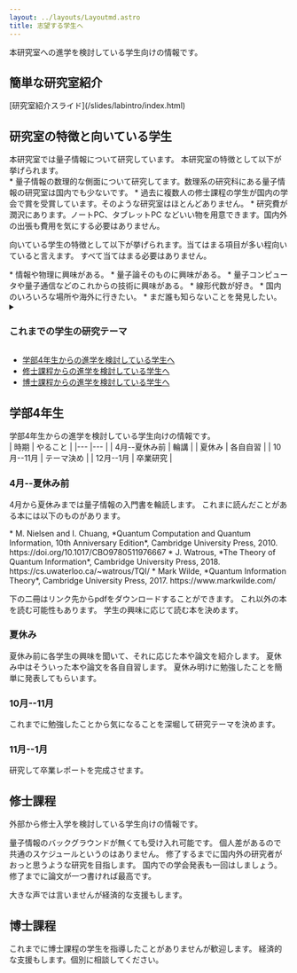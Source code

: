 ```yaml
---
layout: ../layouts/Layoutmd.astro
title: 志望する学生へ
---
```


本研究室への進学を検討している学生向けの情報です。

## 簡単な研究室紹介

<div class="my-4 ml-4">
[研究室紹介スライド](/slides/labintro/index.html)
</div>

## 研究室の特徴と向いている学生

<div class="my-4 ml-4">
本研究室では量子情報について研究しています。
本研究室の特徴として以下が挙げられます。

<div class="my-6 [&>ul]:space-y-2 [&>ul]:list-disc [&>ul]:list-inside">
* 量子情報の数理的な側面について研究してます。数理系の研究科にある量子情報の研究室は国内でも少ないです。
* 過去に複数人の修士課程の学生が国内の学会で賞を受賞しています。そのような研究室はほとんどありません。
* 研究費が潤沢にあります。ノートPC、タブレットPC などいい物を用意できます。国内外の出張も費用を気にする必要はありません。
</div>


向いている学生の特徴として以下が挙げられます。当てはまる項目が多い程向いていると言えます。
すべて当てはまる必要はありません。

<div class="my-8 [&>ul]:space-y-2 [&>ul]:list-disc [&>ul]:list-inside">
* 情報や物理に興味がある。
* 量子論そのものに興味がある。
* 量子コンピュータや量子通信などのこれからの技術に興味がある。
* 線形代数が好き。
* 国内のいろいろな場所や海外に行きたい。
* まだ誰も知らないことを発見したい。
</div>

<details class="my-8">
<summary class="cursor-pointer">
<h3 class="inline"> これまでの学生の研究テーマ</h3>
</summary>
<div class="my-8 [&>ul]:space-y-2 [&>ul]:list-disc [&>ul]:list-inside">
* 量子通信路のエンコードとデコードの一般的な枠組みとその最適化
* ペル方程式に対する量子アルゴリズム
* 量子ネットワークの特徴付け
* 量子特異値分解による量子アルゴリズムの統一的な理解
* パリティ計算と非適応量子測定による論理関数の計算
* 量子消失通信路における量子LDPC符号の復号法
* 最適なquantum channel encoding
* 任意の交換・反交換関係を持つ行列の集合
* Generalized GHZ state の parallel self-testing
* 量子状態の距離関数を用いた量子通信路識別の誤り確率の下界の導出
* 量子回路を表現するテンソルネットワークの縮約計算における Bethe 近似
* ボソンサンプリングの操作的性質
* ランダム量子回路サンプリング問題の古典的困難性
* 光干渉計の適応的測定に基づいた量子位相推定
* 多人数非局所ゲームの最適な戦略の唯一性
* 局所クリフォード等価性に基づくグラフ状態の分類と定量的な評価
* ランダム関数の $k$-XOR問題に対する量子アルゴリズム
* 複数の量子通信路を識別する量子アルゴリズムの成功確率の精密な上界
* 光干渉計を用いた一般的な量子位相推定
* マジック状態蒸留プロトコルの等価性の条件
* グラフ彩色問題の指数時間量子アルゴリズム
</div>
</details>


* [学部4年生からの進学を検討している学生へ](#学部4年生)
* [修士課程からの進学を検討している学生へ](#修士課程)
* [博士課程からの進学を検討している学生へ](#博士課程)
</div>


## 学部4年生

<div class="pl-4">
学部4年生からの進学を検討している学生向けの情報です。

<div class="my-4">
| 時期          | やること   |
|---            |---         |
| 4月--夏休み前 | 輪講       |
| 夏休み        | 各自自習   |
| 10月--11月    | テーマ決め |
| 12月--1月     | 卒業研究   |
</div>

### 4月--夏休み前

4月から夏休みまでは量子情報の入門書を輪読します。
これまに読んだことがある本には以下のものがあります。


<div class="my-8 [&>ul]:space-y-4">
* M. Nielsen and I. Chuang, *Quantum Computation and Quantum Information, 10th Anniversary Edition*, Cambridge University Press, 2010. https://doi.org/10.1017/CBO9780511976667
* J. Watrous, *The Theory of Quantum Information*, Cambridge University Press, 2018. https://cs.uwaterloo.ca/~watrous/TQI/
* Mark Wilde, *Quantum Information Theory*, Cambridge University Press, 2017. https://www.markwilde.com/
</div>

下の二冊はリンク先からpdfをダウンロードすることができます。
これ以外の本を読む可能性もあります。
学生の興味に応じて読む本を決めます。


### 夏休み

夏休み前に各学生の興味を聞いて、それに応じた本や論文を紹介します。
夏休み中はそういった本や論文を各自自習します。
夏休み明けに勉強したことを簡単に発表してもらいます。

### 10月--11月

これまでに勉強したことから気になることを深堀して研究テーマを決めます。

### 11月--1月

研究して卒業レポートを完成させます。
</div>

## 修士課程

<div class="my-4 ml-4">
外部から修士入学を検討している学生向けの情報です。

量子情報のバックグラウンドが無くても受け入れ可能です。
個人差があるので共通のスケジュールというのはありません。
修了するまでに国内外の研究者がおっと思うような研究を目指します。
国内での学会発表も一回はしましょう。
修了までに論文が一つ書ければ最高です。

大きな声では言いませんが経済的な支援もします。
</div>

## 博士課程

<div class="my-4 ml-4">
これまでに博士課程の学生を指導したことがありませんが歓迎します。
経済的な支援もします。個別に相談してください。
</div>
